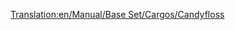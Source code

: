 [[Translation:en/Manual/Base Set/Cargos/Candyfloss]]

{{es/Manual/Base Set/Cargos/Carga| carga  = Algodón dulce
| imagen = en/Candyfloss.png
| producida =[[es/Manual/Base Set/Industries/Bosque de algodón dulce|Bosque de algodón dulce]]
| aceptada  =[[es/Manual/Base Set/Industries/Fábrica de dulces|Fábrica de dulces]]
}}
{{es/Esbozo}}